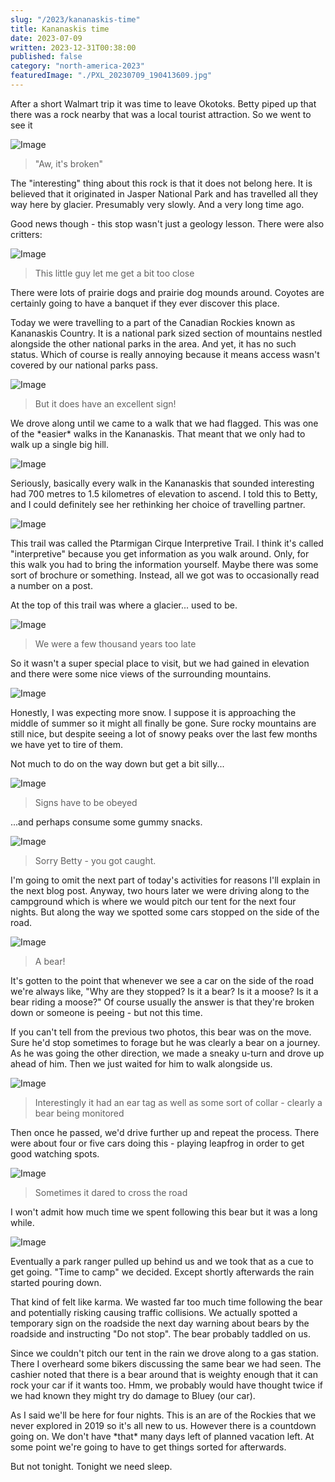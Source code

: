 ```yaml
---
slug: "/2023/kananaskis-time"
title: Kananaskis time
date: 2023-07-09
written: 2023-12-31T00:38:00
published: false
category: "north-america-2023"
featuredImage: "./PXL_20230709_190413609.jpg"
---
```


After a short Walmart trip it was time to leave Okotoks. Betty piped up that there was a rock nearby that was a local tourist attraction. So we went to see it

![Image](PXL_20230709_170642975.jpg)

> "Aw, it's broken"

The "interesting" thing about this rock is that it does not belong here. It is believed that it originated in Jasper National Park and has travelled all they way here by glacier. Presumably very slowly. And a very long time ago.

Good news though - this stop wasn't just a geology lesson. There were also critters:

![Image](PXL_20230709_171116323.jpg)

> This little guy let me get a bit too close

There were lots of prairie dogs and prairie dog mounds around. Coyotes are certainly going to have a banquet if they ever discover this place.

Today we were travelling to a part of the Canadian Rockies known as Kananaskis Country. It is a national park sized section of mountains nestled alongside the other national parks in the area. And yet, it has no such status. Which of course is really annoying because it means access wasn't covered by our national parks pass.

![Image](PXL_20230709_175532945.jpg)

> But it does have an excellent sign!

We drove along until we came to a walk that we had flagged. This was one of the \*easier\* walks in the Kananaskis. That meant that we only had to walk up a single big hill.

![Image](PXL_20230709_190337131.jpg)

Seriously, basically every walk in the Kananaskis that sounded interesting had 700 metres to 1.5 kilometres of elevation to ascend. I told this to Betty, and I could definitely see her rethinking her choice of travelling partner.

![Image](PXL_20230709_190413609.jpg)

This trail was called the Ptarmigan Cirque Interpretive Trail. I think it's called "interpretive" because you get information as you walk around. Only, for this walk you had to bring the information yourself. Maybe there was some sort of brochure or something. Instead, all we got was to occasionally read a number on a post.

At the top of this trail was where a glacier... used to be.

![Image](PXL_20230709_192952780.jpg)

> We were a few thousand years too late

So it wasn't a super special place to visit, but we had gained in elevation and there were some nice views of the surrounding mountains.

![Image](PXL_20230709_194244520.jpg)

Honestly, I was expecting more snow. I suppose it is approaching the middle of summer so it might all finally be gone. Sure rocky mountains are still nice, but despite seeing a lot of snowy peaks over the last few months we have yet to tire of them.

Not much to do on the way down but get a bit silly...

![Image](PXL_20230709_201208250.jpg)

> Signs have to be obeyed

...and perhaps consume some gummy snacks.

![Image](PXL_20230709_201510727.jpg)

> Sorry Betty - you got caught.

I'm going to omit the next part of today's activities for reasons I'll explain in the next blog post. Anyway, two hours later we were driving along to the campground which is where we would pitch our tent for the next four nights. But along the way we spotted some cars stopped on the side of the road.

![Image](PXL_20230709_230609446.jpg)

> A bear!

It's gotten to the point that whenever we see a car on the side of the road we're always like, "Why are they stopped? Is it a bear? Is it a moose? Is it a bear riding a moose?" Of course usually the answer is that they're broken down or someone is peeing - but not this time.

If you can't tell from the previous two photos, this bear was on the move. Sure he'd stop sometimes to forage but he was clearly a bear on a journey. As he was going the other direction, we made a sneaky u-turn and drove up ahead of him. Then we just waited for him to walk alongside us.

![Image](PXL_20230709_225702446.jpg)

> Interestingly it had an ear tag as well as some sort of collar - clearly a bear being monitored

Then once he passed, we'd drive further up and repeat the process. There were about four or five cars doing this - playing leapfrog in order to get good watching spots.

![Image](PXL_20230709_225717448.jpg)

> Sometimes it dared to cross the road

I won't admit how much time we spent following this bear but it was a long while.

![Image](PXL_20230709_230733281.jpg)

Eventually a park ranger pulled up behind us and we took that as a cue to get going. "Time to camp" we decided. Except shortly afterwards the rain started pouring down.

That kind of felt like karma. We wasted far too much time following the bear and potentially risking causing traffic collisions. We actually spotted a temporary sign on the roadside the next day warning about bears by the roadside and instructing "Do not stop". The bear probably taddled on us.

Since we couldn't pitch our tent in the rain we drove along to a gas station. There I overheard some bikers discussing the same bear we had seen. The cashier noted that there is a bear around that is weighty enough that it can rock your car if it wants too. Hmm, we probably would have thought twice if we had known they might try do damage to Bluey (our car).

As I said we'll be here for four nights. This is an are of the Rockies that we never explored in 2019 so it's all new to us. However there is a countdown going on. We don't have \*that\* many days left of planned vacation left. At some point we're going to have to get things sorted for afterwards.

But not tonight. Tonight we need sleep.
